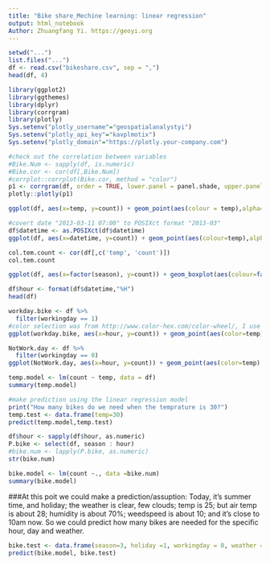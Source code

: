 ---
title: "Bike share_Mechine learning: linear regression"
output: html_notebook
Author: Zhuangfang Yi. https://geoyi.org
---

```{r}
setwd("...")
list.files("...")
df <- read.csv("bikeshare.csv", sep = ",")
head(df, 4)
```

```{r}
library(ggplot2)
library(ggthemes)
library(dplyr)
library(corrgram)
library(plotly)
Sys.setenv("plotly_username"="geospatialanalystyi")
Sys.setenv("plotly_api_key"="kavplmotix")
Sys.setenv("plotly_domain"="https://plotly.your-company.com")

#check out the correlation between variables
#Bike.Num <- sapply(df, is.numeric)
#Bike.cor <- cor(df[,Bike.Num])
#corrplot::corrplot(Bike.cor, method = "color")
p1 <- corrgram(df, order = TRUE, lower.panel = panel.shade, upper.panel = panel.pie, text.panel = panel.txt)
plotly::plotly(p1)
```

```{r}
ggplot(df, aes(x=temp, y=count)) + geom_point(aes(colour = temp),alpha=0.5) 
```
```{r}
#covert date "2013-03-11 07:00" to POSIXct format "2013-03" 
df$datetime <- as.POSIXct(df$datetime)
ggplot(df, aes(x=datetime, y=count)) + geom_point(aes(colour=temp),alpha=0.5,position=position_jitter(w=2, h=0)) + scale_color_continuous(low='#55D8CE',high='#FF6E2E') 
```
```{r}
col.tem.count <- cor(df[,c('temp', 'count')])
col.tem.count
```
```{r}
ggplot(df, aes(x=factor(season), y=count)) + geom_boxplot(aes(colour=factor(season)))
```
```{r}
df$hour <- format(df$datetime,"%H")
head(df)
```

```{r}
workday.bike <- df %>%
  filter(workingday == 1)
#color selection was from http://www.color-hex.com/color-wheel/, I use color 1 combination.
ggplot(workday.bike, aes(x=hour, y=count)) + geom_point(aes(color=temp),position=position_jitter(w=1.5, h=0.5), alpha=0.5) + scale_color_gradientn(colors = c("#161c64","#1827e2",'#983cec','#ad3cec', '#ea3cec','#ec3c6c','#ec613c','#ec863c','#eca33c','#ecd13c'))
```
```{r}
NotWork.day <- df %>%
  filter(workingday == 0)
ggplot(NotWork.day, aes(x=hour, y=count)) + geom_point(aes(color=temp),position=position_jitter(w=1.5, h=0.5), alpha=0.5) + scale_color_gradientn(colors = c("#161c64","#1827e2",'#983cec','#ad3cec', '#ea3cec','#ec3c6c','#ec613c','#ec863c','#eca33c','#ecd13c'))
```
```{r}
temp.model <- lm(count ~ temp, data = df)
summary(temp.model)
```
```{r}
#make prediction using the linear regression model
print("How many bikes do we need when the temprature is 30?")
temp.test <- data.frame(temp=30)
predict(temp.model,temp.test)
```
```{r}
df$hour <- sapply(df$hour, as.numeric)
P.bike <- select(df, season : hour)
#bike.num <- lapply(P.bike, as.numeric)
str(bike.num)
```

```{r}
bike.model <- lm(count ~., data =bike.num)
summary(bike.model)
```
###At this poit we could make a prediction/assuption: Today, it's summer time, and holiday; the weather is  clear, few clouds; temp is 25; but air temp is about 28; humidity is about 70%; weedspeed is about 10; and it's close to 10am now. So we could predict how many bikes are needed for the specific hour, day and weather. 

```{r}
bike.test <- data.frame(season=3, holiday =1, workingday = 0, weather = 1, temp=25, atemp = 28, humidity = 70.0, windspeed = 10.0, hour = 10, casual =11, registered = 140)
predict(bike.model, bike.test)
```
```{r}

```

